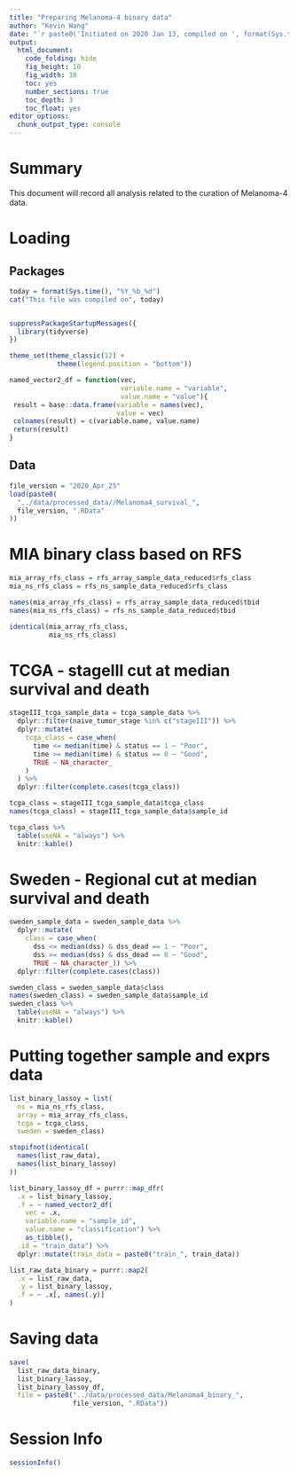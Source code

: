 ```yaml
---
title: "Preparing Melanoma-4 binary data"
author: "Kevin Wang"
date: "`r paste0('Initiated on 2020 Jan 13, compiled on ', format(Sys.time(), '%Y %b %d'))`"
output:
  html_document:
    code_folding: hide
    fig_height: 10
    fig_width: 10
    toc: yes
    number_sections: true
    toc_depth: 3
    toc_float: yes
editor_options: 
  chunk_output_type: console
---
```


# Summary 

This document will record all analysis related to the curation of Melanoma-4 data. 

# Loading 

## Packages

```r
today = format(Sys.time(), "%Y_%b_%d")
cat("This file was compiled on", today)


suppressPackageStartupMessages({
  library(tidyverse)
})

theme_set(theme_classic(12) +
            theme(legend.position = "bottom"))

named_vector2_df = function(vec,
                            variable.name = "variable",
                            value.name = "value"){
 result = base::data.frame(variable = names(vec),
                           value = vec)
 colnames(result) = c(variable.name, value.name)
 return(result)
}
```

## Data

```r
file_version = "2020_Apr_25"
load(paste0(
  "../data/processed_data//Melanoma4_survival_",
  file_version, ".RData"
))
```


# MIA binary class based on RFS

```r
mia_array_rfs_class = rfs_array_sample_data_reduced$rfs_class
mia_ns_rfs_class = rfs_ns_sample_data_reduced$rfs_class

names(mia_array_rfs_class) = rfs_array_sample_data_reduced$tbid
names(mia_ns_rfs_class) = rfs_ns_sample_data_reduced$tbid

identical(mia_array_rfs_class, 
          mia_ns_rfs_class)
```



# TCGA - stageIII cut at median survival and death

```r
stageIII_tcga_sample_data = tcga_sample_data %>% 
  dplyr::filter(naive_tumor_stage %in% c("stageIII")) %>%
  dplyr::mutate(
    tcga_class = case_when(
      time <= median(time) & status == 1 ~ "Poor",
      time >= median(time) & status == 0 ~ "Good",
      TRUE ~ NA_character_
    )
  ) %>% 
  dplyr::filter(complete.cases(tcga_class))

tcga_class = stageIII_tcga_sample_data$tcga_class
names(tcga_class) = stageIII_tcga_sample_data$sample_id

tcga_class %>% 
  table(useNA = "always") %>% 
  knitr::kable()
```


# Sweden - Regional cut at median survival and death

```r
sweden_sample_data = sweden_sample_data %>% 
  dplyr::mutate(
    class = case_when(
      dss <= median(dss) & dss_dead == 1 ~ "Poor",
      dss >= median(dss) & dss_dead == 0 ~ "Good",
      TRUE ~ NA_character_)) %>% 
  dplyr::filter(complete.cases(class))

sweden_class = sweden_sample_data$class
names(sweden_class) = sweden_sample_data$sample_id
sweden_class %>% 
  table(useNA = "always") %>% 
  knitr::kable()
```


# Putting together sample and exprs data

```r
list_binary_lassoy = list(
  ns = mia_ns_rfs_class,
  array = mia_array_rfs_class, 
  tcga = tcga_class, 
  sweden = sweden_class)

stopifnot(identical(
  names(list_raw_data),
  names(list_binary_lassoy)
))

list_binary_lassoy_df = purrr::map_dfr(
  .x = list_binary_lassoy, 
  .f = ~ named_vector2_df(
    vec = .x, 
    variable.name = "sample_id",
    value.name = "classification") %>% 
    as_tibble(),
  .id = "train_data") %>% 
  dplyr::mutate(train_data = paste0("train_", train_data))
```


```r
list_raw_data_binary = purrr::map2(
  .x = list_raw_data,
  .y = list_binary_lassoy, 
  .f = ~ .x[, names(.y)]
)
```


# Saving data 

```r
save(
  list_raw_data_binary, 
  list_binary_lassoy,
  list_binary_lassoy_df,
  file = paste0("../data/processed_data/Melanoma4_binary_", 
                file_version, ".RData"))
```



# Session Info 
```r
sessionInfo()
```

